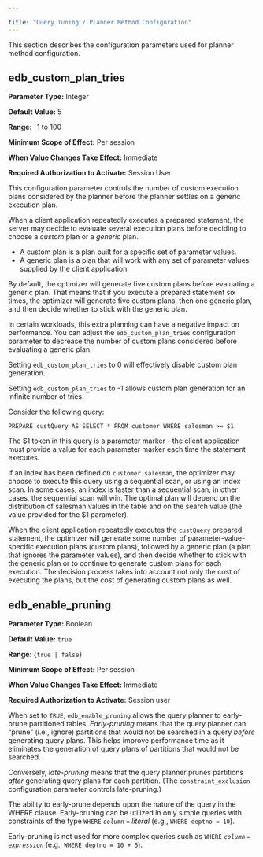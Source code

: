 ---

title: "Query Tuning / Planner Method Configuration"
---

<div id="query_tuning_planner_method_configuring" class="registered_link"></div>

This section describes the configuration parameters used for planner method configuration.

## edb_custom_plan_tries

**Parameter Type:** Integer

**Default Value:** 5

**Range:** -1 to 100

**Minimum Scope of Effect:** Per session

**When Value Changes Take Effect:** Immediate

**Required Authorization to Activate:** Session User

This configuration parameter controls the number of custom execution plans considered by the planner before the planner settles on a generic execution plan.

When a client application repeatedly executes a prepared statement, the server may decide to evaluate several execution plans before deciding to choose a *custom* plan or a *generic* plan.

- A custom plan is a plan built for a specific set of parameter values.
- A generic plan is a plan that will work with any set of parameter values supplied by the client application.

By default, the optimizer will generate five custom plans before evaluating a generic plan. That means that if you execute a prepared statement six times, the optimizer will generate five custom plans, then one generic plan, and then decide whether to stick with the generic plan.

In certain workloads, this extra planning can have a negative impact on performance. You can adjust the `edb_custom_plan_tries` configuration parameter to decrease the number of custom plans considered before evaluating a generic plan.

Setting `edb_custom_plan_tries` to 0 will effectively disable custom plan generation.

Setting `edb_custom_plan_tries` to -1 allows custom plan generation for an infinite number of tries.

Consider the following query:

`PREPARE custQuery AS SELECT * FROM customer WHERE salesman >= $1`

The $1 token in this query is a parameter marker - the client application must provide a value for each parameter marker each time the statement executes.

If an index has been defined on `customer.salesman`, the optimizer may choose to execute this query using a sequential scan, or using an index scan. In some cases, an index is faster than a sequential scan; in other cases, the sequential scan will win. The optimal plan will depend on the distribution of salesman values in the table and on the search value (the value provided for the $1 parameter).

When the client application repeatedly executes the `custQuery` prepared statement, the optimizer will generate some number of parameter-value-specific execution plans (custom plans), followed by a generic plan (a plan that ignores the parameter values), and then decide whether to stick with the generic plan or to continue to generate custom plans for each execution. The decision process takes into account not only the cost of executing the plans, but the cost of generating custom plans as well.

## edb_enable_pruning

**Parameter Type:** Boolean

**Default Value:** `true`

**Range:** {`true | false`}

**Minimum Scope of Effect:** Per session

**When Value Changes Take Effect:** Immediate

**Required Authorization to Activate:** Session user

When set to `TRUE`, `edb_enable_pruning` allows the query planner to early-prune partitioned tables. *Early-pruning* means that the query planner can “prune” (i.e., ignore) partitions that would not be searched in a query *before* generating query plans. This helps improve performance time as it eliminates the generation of query plans of partitions that would not be searched.

Conversely, *late-pruning* means that the query planner prunes partitions *after* generating query plans for each partition. (The `constraint_exclusion` configuration parameter controls late-pruning.)

The ability to early-prune depends upon the nature of the query in the WHERE clause. Early-pruning can be utilized in only simple queries with constraints of the type `WHERE` *`column`* `=` *literal* (e.g., `WHERE deptno = 10`).

Early-pruning is not used for more complex queries such as `WHERE` *`column`* `=` *`expression`* (e.g., `WHERE deptno = 10 + 5`).
